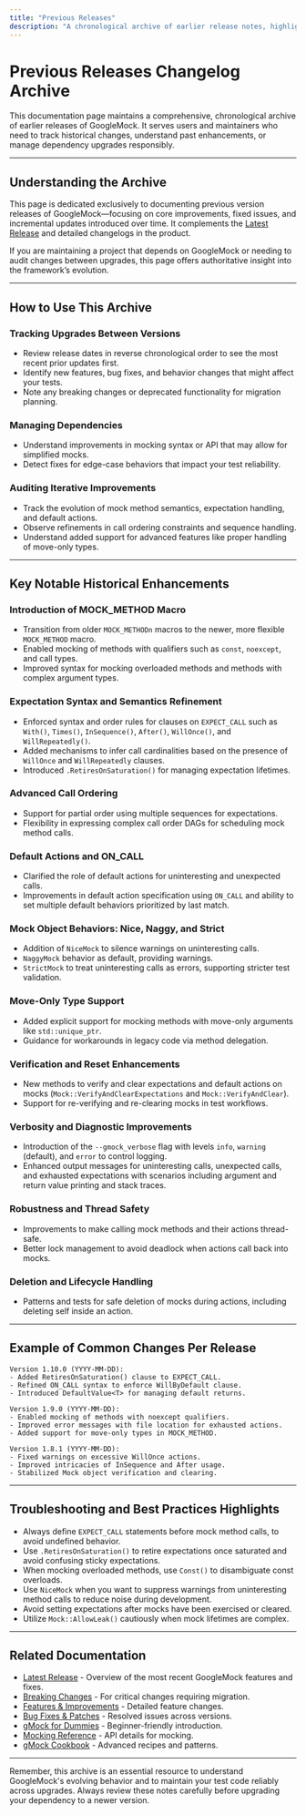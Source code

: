```yaml
---
title: "Previous Releases"
description: "A chronological archive of earlier release notes, highlighting major enhancements, resolved issues, and iterative improvements. Ideal for those tracking changes between upgrades or for project maintainers managing dependencies."
---
```


# Previous Releases Changelog Archive

This documentation page maintains a comprehensive, chronological archive of earlier releases of GoogleMock. It serves users and maintainers who need to track historical changes, understand past enhancements, or manage dependency upgrades responsibly.

---

## Understanding the Archive

This page is dedicated exclusively to documenting previous version releases of GoogleMock—focusing on core improvements, fixed issues, and incremental updates introduced over time. It complements the [Latest Release](./latest-release) and detailed changelogs in the product.

If you are maintaining a project that depends on GoogleMock or needing to audit changes between upgrades, this page offers authoritative insight into the framework’s evolution.

---

## How to Use This Archive

### Tracking Upgrades Between Versions

- Review release dates in reverse chronological order to see the most recent prior updates first.
- Identify new features, bug fixes, and behavior changes that might affect your tests.
- Note any breaking changes or deprecated functionality for migration planning.

### Managing Dependencies

- Understand improvements in mocking syntax or API that may allow for simplified mocks.
- Detect fixes for edge-case behaviors that impact your test reliability.

### Auditing Iterative Improvements

- Track the evolution of mock method semantics, expectation handling, and default actions.
- Observe refinements in call ordering constraints and sequence handling.
- Understand added support for advanced features like proper handling of move-only types.

---

## Key Notable Historical Enhancements

### Introduction of MOCK_METHOD Macro

- Transition from older `MOCK_METHODn` macros to the newer, more flexible `MOCK_METHOD` macro.
- Enabled mocking of methods with qualifiers such as `const`, `noexcept`, and call types.
- Improved syntax for mocking overloaded methods and methods with complex argument types.

### Expectation Syntax and Semantics Refinement

- Enforced syntax and order rules for clauses on `EXPECT_CALL` such as `With()`, `Times()`, `InSequence()`, `After()`, `WillOnce()`, and `WillRepeatedly()`.
- Added mechanisms to infer call cardinalities based on the presence of `WillOnce` and `WillRepeatedly` clauses.
- Introduced `.RetiresOnSaturation()` for managing expectation lifetimes.

### Advanced Call Ordering

- Support for partial order using multiple sequences for expectations.
- Flexibility in expressing complex call order DAGs for scheduling mock method calls.

### Default Actions and ON_CALL

- Clarified the role of default actions for uninteresting and unexpected calls.
- Improvements in default action specification using `ON_CALL` and ability to set multiple default behaviors prioritized by last match.

### Mock Object Behaviors: Nice, Naggy, and Strict

- Addition of `NiceMock` to silence warnings on uninteresting calls.
- `NaggyMock` behavior as default, providing warnings.
- `StrictMock` to treat uninteresting calls as errors, supporting stricter test validation.

### Move-Only Type Support

- Added explicit support for mocking methods with move-only arguments like `std::unique_ptr`.
- Guidance for workarounds in legacy code via method delegation.

### Verification and Reset Enhancements

- New methods to verify and clear expectations and default actions on mocks (`Mock::VerifyAndClearExpectations` and `Mock::VerifyAndClear`).
- Support for re-verifying and re-clearing mocks in test workflows.

### Verbosity and Diagnostic Improvements

- Introduction of the `--gmock_verbose` flag with levels `info`, `warning` (default), and `error` to control logging.
- Enhanced output messages for uninteresting calls, unexpected calls, and exhausted expectations with scenarios including argument and return value printing and stack traces.

### Robustness and Thread Safety

- Improvements to make calling mock methods and their actions thread-safe.
- Better lock management to avoid deadlock when actions call back into mocks.

### Deletion and Lifecycle Handling

- Patterns and tests for safe deletion of mocks during actions, including deleting self inside an action.

---

## Example of Common Changes Per Release

```text
Version 1.10.0 (YYYY-MM-DD):
- Added RetiresOnSaturation() clause to EXPECT_CALL.
- Refined ON_CALL syntax to enforce WillByDefault clause.
- Introduced DefaultValue<T> for managing default returns.

Version 1.9.0 (YYYY-MM-DD):
- Enabled mocking of methods with noexcept qualifiers.
- Improved error messages with file location for exhausted actions.
- Added support for move-only types in MOCK_METHOD.

Version 1.8.1 (YYYY-MM-DD):
- Fixed warnings on excessive WillOnce actions.
- Improved intricacies of InSequence and After usage.
- Stabilized Mock object verification and clearing.
```

---

## Troubleshooting and Best Practices Highlights

- Always define `EXPECT_CALL` statements before mock method calls, to avoid undefined behavior.
- Use `.RetiresOnSaturation()` to retire expectations once saturated and avoid confusing sticky expectations.
- When mocking overloaded methods, use `Const()` to disambiguate const overloads.
- Use `NiceMock` when you want to suppress warnings from uninteresting method calls to reduce noise during development.
- Avoid setting expectations after mocks have been exercised or cleared.
- Utilize `Mock::AllowLeak()` cautiously when mock lifetimes are complex.

---

## Related Documentation

- [Latest Release](./latest-release) - Overview of the most recent GoogleMock features and fixes.
- [Breaking Changes](../migration-changes/breaking-changes) - For critical changes requiring migration.
- [Features & Improvements](../detailed-changelog/feature-improvements) - Detailed feature changes.
- [Bug Fixes & Patches](../detailed-changelog/bug-fixes-patches) - Resolved issues across versions.
- [gMock for Dummies](../../overview/product-intro/what-is-googletest) - Beginner-friendly introduction.
- [Mocking Reference](../../api-reference/core-mocking-apis/mock-method-macros) - API details for mocking.
- [gMock Cookbook](../../docs/gmock_cook_book) - Advanced recipes and patterns.

---

Remember, this archive is an essential resource to understand GoogleMock's evolving behavior and to maintain your test code reliably across upgrades. Always review these notes carefully before upgrading your dependency to a newer version.
